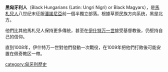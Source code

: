 '''黑匈牙利人'''（Black Hungarians (Latin: Ungri Nigri) or Black Magyars），是[[馬札兒人|馬札兒人]]八世纪末征服[[潘諾尼亞|潘諾尼亞]]前一個半獨立部落。根據草原民族方向系统，黑是北方。

他們比其他馬札兒人保持更多傳统，甚至在[[伊什特万一世|伊什特万一世]]接受基督教後，仍堅持自己的信仰。

直到1008年，伊什特万一世對他們發動一次戰役，在1009年把他們打敗後可能安置在佩奇教区一帶。

[[category:匈牙利歷史|category:匈牙利歷史]]